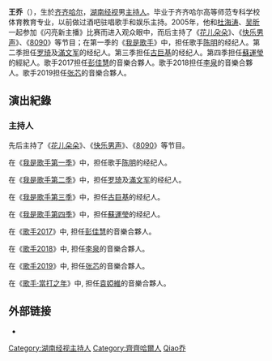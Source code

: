 {{multiple issues|
{{Unreferenced |time=2017-02-07T16:58:15+00:00 }}
{{copyedit|time=2017-02-07T14:45:48+00:00}}
{{expand|time=2017-02-07T14:45:48+00:00}}
}}
'''王乔'''（{{bd|1985年|5月8日|catIdx=Wang,王}}），生於[[齐齐哈尔|齐齐哈尔]]，[[湖南经视|湖南经视]]男[[主持人|主持人]]。毕业于齐齐哈尔高等师范专科学校体育教育专业，以前做过酒吧驻唱歌手和娱乐主持。2005年，他和[[杜海涛|杜海涛]]、[[吴昕|吴昕]]一起参加《闪亮新主播》比赛而进入观众眼中，而后主持了《[[花儿朵朵|花儿朵朵]]》、《[[快乐男声|快乐男声]]》、《[[8090|8090]]》等节目；在第一季的《[[我是歌手|我是歌手]]》中，担任歌手[[陈明|陈明]]的经纪人。第二季担任[[罗琦|罗琦]]及[[滿文军|滿文军]]的经纪人。第三季担任[[古巨基|古巨基]]的经纪人。第四季担任[[蘇運瑩|蘇運瑩]]的經紀人。歌手2017担任[[彭佳慧|彭佳慧]]的音樂合夥人。歌手2018担任[[李泉|李泉]]的音樂合夥人。歌手2019担任[[张芯|张芯]]的音樂合夥人。

==演出紀錄==
===主持人===
先后主持了《[[花儿朵朵|花儿朵朵]]》、《[[快乐男声|快乐男声]]》、《[[8090|8090]]》等节目。

在《[[我是歌手_(第一季)|我是歌手第一季]]》中，担任歌手[[陈明|陈明]]的经纪人。

在《[[我是歌手_(第二季)|我是歌手第二季]]》中，担任[[罗琦|罗琦]]及[[滿文军|滿文军]]的经纪人。

在《[[我是歌手_(第三季)|我是歌手第三季]]》中，担任[[古巨基|古巨基]]的经纪人。

在《[[我是歌手_(第四季)|我是歌手第四季]]》中，担任[[蘇運瑩|蘇運瑩]]的经纪人。

在《[[歌手2017|歌手2017]]》中,  担任[[彭佳慧|彭佳慧]]的音樂合夥人。                                        

在《[[歌手2018|歌手2018]]》中,  担任[[李泉|李泉]]的音樂合夥人。

在《[[歌手2019|歌手2019]]》中,  担任[[张芯|张芯]]的音樂合夥人。        

在《[[歌手·當打之年|歌手·當打之年]]》中,  担任[[袁婭維|袁婭維]]的音樂合夥人。    

==外部链接==                               
*{{Sinaweibo|wangqiaohntv}}

{{DEFAULTSORT:Wang王}}
[[Category:湖南经视主持人|Category:湖南经视主持人]]
[[Category:齊齊哈爾人|Category:齊齊哈爾人]]
[[Category:王姓|Qiao乔]]